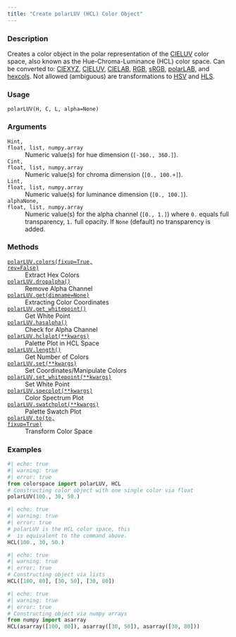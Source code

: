 ```yaml
---
title: "Create polarLUV (HCL) Color Object"
---
```


### Description

Creates a color object in the polar representation of the [CIELUV](colorspace.colorlib.CIELUV.qmd)
color space, also known as the Hue-Chroma-Luminance (HCL) color space.
Can be converted to: [CIEXYZ](colorspace.colorlib.CIEXYZ.qmd), [CIELUV](colorspace.colorlib.CIELUV.qmd),
[CIELAB](colorspace.colorlib.CIELAB.qmd), [RGB](colorspace.colorlib.RGB.qmd), [sRGB](colorspace.colorlib.sRGB.qmd),
[polarLAB](colorspace.colorlib.polarLAB.qmd), and [hexcols](colorspace.colorlib.hexcols.qmd).
Not allowed (ambiguous) are transformations to [HSV](colorspace.colorlib.HSV.qmd) and [HLS](colorspace.colorlib.HLS.qmd).

### Usage

<pre><code class='language-python'>polarLUV(H, C, L, alpha=None)</code></pre>

### Arguments

<dl class="pyp-list param-list">
  <dt style = "white-space: nowrap; font-family: monospace; vertical-align: top">
   <code id="colorspace.colorlib.polarLUV:H">H</code><code class="argument-class">int, float, list, numpy.array</code>
  </dt>
 <dd>Numeric value(s) for hue dimension (`[-360., 360.]`).</dd>
  <dt style = "white-space: nowrap; font-family: monospace; vertical-align: top">
   <code id="colorspace.colorlib.polarLUV:C">C</code><code class="argument-class">int, float, list, numpy.array</code>
  </dt>
 <dd>Numeric value(s) for chroma dimension (`[0., 100.+]`).</dd>
  <dt style = "white-space: nowrap; font-family: monospace; vertical-align: top">
   <code id="colorspace.colorlib.polarLUV:L">L</code><code class="argument-class">int, float, list, numpy.array</code>
  </dt>
 <dd>Numeric value(s) for luminance dimension (`[0., 100.]`).</dd>
  <dt style = "white-space: nowrap; font-family: monospace; vertical-align: top">
   <code id="colorspace.colorlib.polarLUV:alpha">alpha</code><code class="argument-class">None, float, list, numpy.array</code>
  </dt>
 <dd>Numeric value(s) for the alpha
channel (`[0., 1.]`) where `0.` equals full transparency, `1.` full
opacity. If `None` (default) no transparency is added.</dd>
</dl>

### Methods

<dl class="pyp-list method-list">
    <dt style = "white-space: nowrap; font-family: monospace; vertical-align: top">
       <code>[polarLUV.colors(fixup=True, rev=False)](colorspace.colorlib.polarLUV.colors.qmd)</code>
    </dt>
    <dd>Extract Hex Colors</dd>
    <dt style = "white-space: nowrap; font-family: monospace; vertical-align: top">
       <code>[polarLUV.dropalpha()](colorspace.colorlib.polarLUV.dropalpha.qmd)</code>
    </dt>
    <dd>Remove Alpha Channel</dd>
    <dt style = "white-space: nowrap; font-family: monospace; vertical-align: top">
       <code>[polarLUV.get(dimname=None)](colorspace.colorlib.polarLUV.get.qmd)</code>
    </dt>
    <dd>Extracting Color Coordinates</dd>
    <dt style = "white-space: nowrap; font-family: monospace; vertical-align: top">
       <code>[polarLUV.get_whitepoint()](colorspace.colorlib.polarLUV.get_whitepoint.qmd)</code>
    </dt>
    <dd>Get White Point</dd>
    <dt style = "white-space: nowrap; font-family: monospace; vertical-align: top">
       <code>[polarLUV.hasalpha()](colorspace.colorlib.polarLUV.hasalpha.qmd)</code>
    </dt>
    <dd>Check for Alpha Channel</dd>
    <dt style = "white-space: nowrap; font-family: monospace; vertical-align: top">
       <code>[polarLUV.hclplot(**kwargs)](colorspace.colorlib.polarLUV.hclplot.qmd)</code>
    </dt>
    <dd>Palette Plot in HCL Space</dd>
    <dt style = "white-space: nowrap; font-family: monospace; vertical-align: top">
       <code>[polarLUV.length()](colorspace.colorlib.polarLUV.length.qmd)</code>
    </dt>
    <dd>Get Number of Colors</dd>
    <dt style = "white-space: nowrap; font-family: monospace; vertical-align: top">
       <code>[polarLUV.set(**kwargs)](colorspace.colorlib.polarLUV.set.qmd)</code>
    </dt>
    <dd>Set Coordinates/Manipulate Colors</dd>
    <dt style = "white-space: nowrap; font-family: monospace; vertical-align: top">
       <code>[polarLUV.set_whitepoint(**kwargs)](colorspace.colorlib.polarLUV.set_whitepoint.qmd)</code>
    </dt>
    <dd>Set White Point</dd>
    <dt style = "white-space: nowrap; font-family: monospace; vertical-align: top">
       <code>[polarLUV.specplot(**kwargs)](colorspace.colorlib.polarLUV.specplot.qmd)</code>
    </dt>
    <dd>Color Spectrum Plot</dd>
    <dt style = "white-space: nowrap; font-family: monospace; vertical-align: top">
       <code>[polarLUV.swatchplot(**kwargs)](colorspace.colorlib.polarLUV.swatchplot.qmd)</code>
    </dt>
    <dd>Palette Swatch Plot</dd>
    <dt style = "white-space: nowrap; font-family: monospace; vertical-align: top">
       <code>[polarLUV.to(to, fixup=True)](colorspace.colorlib.polarLUV.to.qmd)</code>
    </dt>
    <dd>Transform Color Space</dd>
</dl>


### Examples

```python
#| echo: true
#| warning: true
#| error: true
from colorspace import polarLUV, HCL
# Constructing color object with one single color via float
polarLUV(100., 30, 50.)
```

```python
#| echo: true
#| warning: true
#| error: true
# polarLUV is the HCL color space, this
#  is equivalent to the command above.
HCL(100., 30, 50.)
```

```python
#| echo: true
#| warning: true
#| error: true
# Constructing object via lists
HCL([100, 80], [30, 50], [30, 80])
```

```python
#| echo: true
#| warning: true
#| error: true
# Constructing object via numpy arrays
from numpy import asarray
HCL(asarray([100, 80]), asarray([30, 50]), asarray([30, 80]))
```



